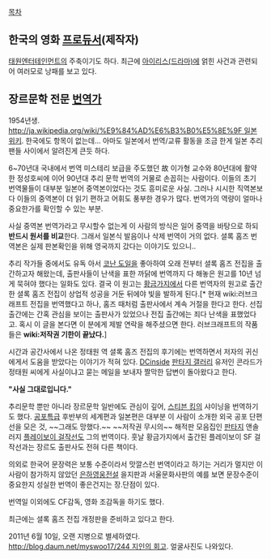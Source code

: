 [[목차]]
== 한국의 영화 [[프로듀서]](제작자) ==
[[태원엔터테인먼트]]의 주축이기도 하다. 최근에 [[아이리스(드라마)]]에 얽힌 사건과 관련되어 여러모로 낭패를 보고 있다.
== 장르문학 전문 [[번역가]] ==
1954년생. [[http://ja.wikipedia.org/wiki/%E9%84%AD%E6%B3%B0%E5%8E%9F 일본 위키]]. 한국에도 항목이 없는데... 아마도 일본에서 번역/교류 활동을 조금 한게 일본 추리 팬들 사이에서 알려진게 큰듯 하다. 

6~70년대 국내에서 번역 미스테리 보급을 주도했던 故 이가형 교수와 80년대에 활약한 정성호씨에 이어 90년대 추리 문학 번역의 거물로 손꼽히는 사람이다. 이들의 초기 번역물들이 대부분 일본어 중역본이었다는 것도 흥미로운 사실. 그러나 시시한 직역본보다 이들의 중역본이 더 읽기 편하고 어휘도 풍부한 경우가 많다. 번역가의 역량이 얼마나 중요한가를 확인할 수 있는 부분.

사실 중역본 번역가라고 무시할수 없는게 이 사람의 방식은 일어 중역을 바탕으로 하되 '''반드시 원서를 비교'''한다. 그래서 일본식 발음이나 삭제 번역이 거의 없다. 셜록 홈즈 번역본은 실제 판본확인을 위해 영국까지 갔다는 이야기도 있으니..

추리 작가들 중에서도 유독 아서 [[코난 도일]]을 좋아하여 오래 전부터 셜록 홈즈 전집을 출간하고자 해왔는데, 출판사들이 난색을 표한 까닭에 번역까지 다 해놓은 원고를 10년 넘게 묵혀야 했다는 일화도 있다. 결국 이 원고는 [[황금가지]]에서 다른 번역자의 원고로 출간한 셜록 홈즈 전집이 상업적 성공을 거둔 뒤에야 빛을 발하게 된다.[* 현재 wiki:러브크래프트 전집을 번역했다고 하나, 홈즈 때처럼 출판사에서 계속 거절을 한다고 한다. 선집 출간에는 간혹 관심을 보이는 출판사가 있었으나 전집 출간에는 죄다 난색을 표했었다고. 혹시 이 글을 본다면 이 분에게 제발 연락을 해주셨으면 한다. 러브크래프트의 작품들은 '''wiki:저작권 기한이 끝났다.''']

시간과 공간사에서 나온 정태원 역 셜록 홈즈 전집의 후기에는 번역하면서 저자의 귀신에게서 도움을 받았다는 이야기가 적혀 있다. [[DCinside]] [[판타지 갤러리]] 유저인 콘라드가 정태원 씨에게 사실이냐고 묻는 메일을 보내자 짤막한 답변이 돌아왔다고 한다.

'''"사실 그대로입니다."'''

추리문학 뿐만 아니라 장르문학 일반에도 관심이 깊어, [[스티븐 킹]]의 샤이닝을 번역하기도 했다. [[공포특급]] 후반부의 세계편과 일본편은 대부분 이 사람이 소개한 외국 공포 단편선을 모은 것, ~~그래도 망했다.~~  ~~저작권 무시의~~ 해적판 모음집인 [[판타지]] 앤솔러지 [[플레이보이 걸작선]]도 그의 번역이다. 훗날 황금가지에서 출간된 플레이보이 SF 걸작선과는 장르도 출판사도 전혀 다른 책이다.

의외로 한국어 문장력은 보통 수준이라서 맛깔스런 번역이라고 하기는 거리가 멀지만 이 사람이 참가하지 않았던 [[은하영웅전설]] 을지판과 서울문화사판의 예를 보면 문장수준이 중요한지 성실한 번역이 좋은건지는 장.단점이 있다.

번역일 이외에도 CF감독, 영화 조감독을 하기도 했다.

최근에는 셜록 홈즈 전집 개정판을 준비하고 있다고 한다.

2011년 6월 10일, 오랜 지병으로 별세하였다. [[http://blog.daum.net/myswoo17/244 지인의 회고]]. 얼굴사진도 나와있다.
